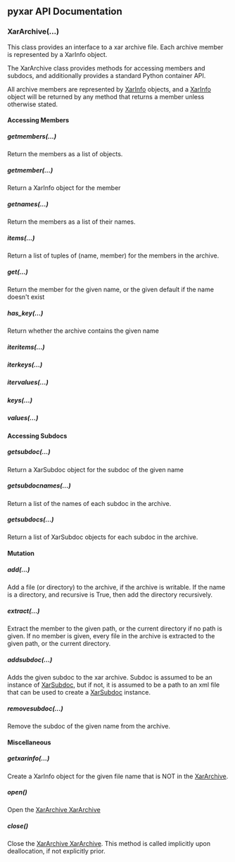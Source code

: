 <!-- SUMMARY: XarArchive(name, mode = 'r') -->
<!-- LABELS: pyxar,api -->

== pyxar API Documentation ==

=== XarArchive(...) ===

This class provides an interface to a xar archive file.  Each archive member is represented by a XarInfo object.

The XarArchive class provides methods for accessing members and subdocs, and additionally provides a standard Python container API.

All archive members are represented by [[pyxar_API_xarfile_XarInfo|XarInfo]] objects, and a [[pyxar_API_xarfile_XarInfo|XarInfo]] object will be returned by any method that returns a member unless otherwise stated.

==== Accessing Members ====

===== getmembers(...) =====
Return the members as a list of  objects.

===== getmember(...) =====
Return a XarInfo object for the member

===== getnames(...) =====
Return the members as a list of their names.

===== items(...) =====
Return a list of tuples of (name, member) for the members in the archive.

===== get(...) =====
Return the member for the given name, or the given default if the name doesn't exist

===== has_key(...) =====
Return whether the archive contains the given name

===== iteritems(...) =====

===== iterkeys(...) =====

===== itervalues(...) =====

===== keys(...) =====

===== values(...) =====

==== Accessing Subdocs ====

===== getsubdoc(...) =====
Return a XarSubdoc object for the subdoc of the given name

===== getsubdocnames(...) =====
Return a list of the names of each subdoc in the archive.

===== getsubdocs(...) =====
Return a list of XarSubdoc objects for each subdoc in the archive.

==== Mutation ====

===== add(...) =====
Add a file (or directory) to the archive, if the archive is writable.  If the name is a directory, and recursive is True, then add the directory recursively.

===== extract(...) =====
Extract the member to the given path, or the current directory if no path is given. If no member is given, every file in the archive is extracted to the given path, or the current directory.

===== addsubdoc(...) =====
Adds the given subdoc to the xar archive.  Subdoc is assumed to be an instance of [[pyxar_API_xarfile_XarSubdoc|XarSubdoc]], but if not, it is assumed to be a path to an xml file that can be used to create a [[pyxar_API_xarfile_XarSubdoc|XarSubdoc]] instance.

===== removesubdoc(...) =====
Remove the subdoc of the given name from the archive.

==== Miscellaneous ====

===== getxarinfo(...) =====
Create a XarInfo object for the given file name that is NOT in the [[pyxar_API_xarfile_XarArchive|XarArchive]].

===== open() =====
Open the [[pyxar_API_xarfile_|XarArchive XarArchive]]

===== close() =====
Close the [[pyxar_API_xarfile_|XarArchive XarArchive]].  This method is called implicitly upon deallocation, if not explicitly prior.






